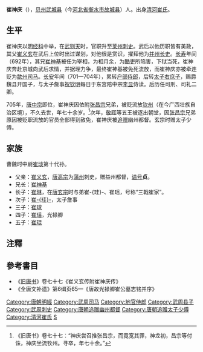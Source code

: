 '''崔神庆'''（{{bd|630年代|？|705年||catIdx=C}}），[[贝州|贝州]][[武城县|武城县]]（今[[河北省|河北省]][[衡水市|衡水市]][[故城县|故城县]]）人。出身[[清河崔氏|清河崔氏]]。

==生平==
崔神庆以[[明经|明经科]]中举，在[[武则天|武则天]]时，官职升至[[莱州|莱州]][[刺史|刺史]]。武后以他历职皆有美政，其父[[崔义玄|崔义玄]]在武后上位时出过谋划，对他很是赏识，擢拜他为[[并州|并州]][[长史|长史]]。[[长寿_(武周)|长寿]]年间（692年），其兄[[崔神基|崔神基]]被任为宰相，为相月余，为[[酷吏|酷吏]]所陷害，下狱当死，崔神庆奔赴京城向武后求情，并据理力争，最终崔神基被免死流放，而崔神庆亦被牵连贬为[[歙州|歙州]][[司马|司马]]。[[长安_(年号)|长安]]年间（701—704年），累转[[户部侍郎|户部侍郎]]，后转[[太子右庶子|太子右庶子]]，赐爵魏县开国子，与太子詹事[[祝钦明|祝钦明]]每日于东宫陪中宗[[李显|李显]]侍读。后历任司刑、司礼二卿。

705年，[[唐中宗|唐中宗]]即位，崔神庆因依附[[张昌宗|张昌宗]]兄弟，被贬流放[[钦州_(古代)|钦州]]（在今广西壮族自治区境），不久去世，年七十余岁。<ref>《旧唐书》卷七十七：“神庆尝召推张昌宗，而竟宽其罪，神龙初，昌宗等付诛，神庆坐流钦州。寻卒，年七十余。”</ref>次年，[[敬晖|敬晖]]等五王被逐出朝堂，因[[张昌宗|张昌宗]]兄弟原因被贬职流放的官员全部得到赦免，崔神庆被[[追赠|追赠]]幽州都督。玄宗时赠太子少傅。

==家族==
曹魏时中尉[[崔琰|崔琰]]第十代孙。
* 父亲：[[崔义玄|崔义玄]]，[[唐高宗|唐高宗]]为[[蒲州|蒲州]]刺史，赠益州都督，[[谥号|谥号]]'''贞'''。
* 兄长：[[崔神基|崔神基]]
* 长子：[[崔琳_(唐朝)|崔琳]]，在[[唐玄宗|唐玄宗]]时与弟崔-{珪}-、崔瑶，号称“三戟崔家”。
* 次子：[[崔珪|崔-{珪}-]]，太子詹事
* 三子：[[崔球|崔球]]
* 四子：[[崔瑶|崔瑶]]，光禄卿
* 五子：[[崔琨|崔琨]]

==注釋==
{{reflist}}

==參考書目==
* 《[[旧唐书|旧唐书]]》卷七十七《崔义玄传附崔神庆传》
* 《全唐文补遗》第6缉页65—《唐故光禄卿崔公墓志铭并序》

{{DEFAULTSORT:C}}
[[Category:唐朝明經|Category:唐朝明經]]
[[Category:武周司马|Category:武周司马]]
[[Category:地官侍郎|Category:地官侍郎]]
[[Category:武周县子|Category:武周县子]]
[[Category:武周刺史|Category:武周刺史]]
[[Category:唐朝追赠幽州都督|Category:唐朝追赠幽州都督]]
[[Category:唐朝追赠太子少傅|Category:唐朝追赠太子少傅]]
[[Category:清河崔氏|Category:清河崔氏]]
[[Category:崔姓|S]]